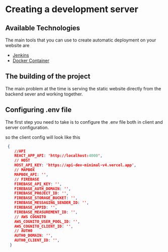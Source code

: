 # Creating a development server

## Available Technologies

The main tools that you can use to create automatic deployment on your website are 
- [Jenkins](https://www.jenkins.io/) 
- [Docker Container](https://www.docker.com/)

## The building of the project

The main problem at the time is serving the static website directly from the backend sever and working together.

## Configuring .env file 
The first step you need to take is to configure the .env file both in client and server configuration.

so the client config will look like this 

```json
 {
    //API
    REACT_APP_API: 'http://localhost:4000',
    // HOST
    HOST_API_KEY: 'https://api-dev-minimal-v4.vercel.app',
    // MAPBOX
    MAPBOX_API: '',
    // FIREBASE
    FIREBASE_API_KEY: '',
    FIREBASE_AUTH_DOMAIN: '',
    FIREBASE_PROJECT_ID: '',
    FIREBASE_STORAGE_BUCKET: '',
    FIREBASE_MESSAGING_SENDER_ID: '',
    FIREBASE_APPID: '',
    FIREBASE_MEASUREMENT_ID: '',
    // AWS COGNITO
    AWS_COGNITO_USER_POOL_ID: '',
    AWS_COGNITO_CLIENT_ID: '',
    // AUTH0
    AUTH0_DOMAIN: '',
    AUTH0_CLIENT_ID: '',
  }
```
